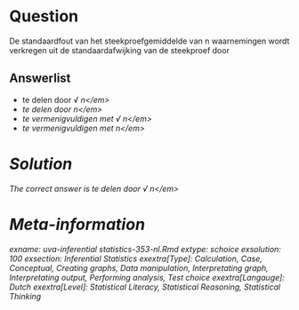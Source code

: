 Question
========

De standaardfout van het steekproefgemiddelde van n waarnemingen wordt verkregen uit de standaardafwijking van de steekproef door

Answerlist
----------
* te delen door &#8730; <em>n<\/em>
* te delen door <em>n<\/em>
* te vermenigvuldigen met &#8730; <em>n<\/em>
* te vermenigvuldigen met <em>n<\/em>

Solution
========

The correct answer is  te delen door &#8730; <em>n<\/em>

Meta-information
================
exname: uva-inferential statistics-353-nl.Rmd
extype: schoice
exsolution: 100
exsection: Inferential Statistics
exextra[Type]: Calculation, Case, Conceptual, Creating graphs, Data manipulation, Interpretating graph, Interpretating output, Performing analysis, Test choice
exextra[Langauge]: Dutch
exextra[Level]: Statistical Literacy, Statistical Reasoning, Statistical Thinking
